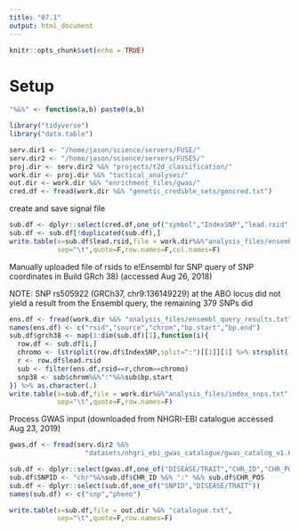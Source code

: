 ```yaml
---
title: "07.1"
output: html_document
---
```


```r
knitr::opts_chunk$set(echo = TRUE)
```

# Setup

```r

"%&%" <- function(a,b) paste0(a,b)

library("tidyverse")
library("data.table")

serv.dir1 <- "/home/jason/science/servers/FUSE/" 
serv.dir2 <- "/home/jason/science/servers/FUSE5/" 
proj.dir <- serv.dir2 %&% "projects/t2d_classification/"
work.dir <- proj.dir %&% "tactical_analyses/"
out.dir <- work.dir %&% "enrichment_files/gwas/"
cred.df <- fread(work.dir %&% "genetic_credible_sets/gencred.txt")

```

create and save signal file 

```r

sub.df <- dplyr::select(cred.df,one_of("symbol","IndexSNP","lead.rsid","CondID"))
sub.df <- sub.df[!duplicated(sub.df),]
write.table(x=sub.df$lead.rsid,file = work.dir%&%"analysis_files/ensembl_query_snps.txt",
            sep="\t",quote=F,row.names=F,col.names=F)

```


Manually uploaded file of rsids to e!Ensembl for SNP query of SNP coordinates in Build GRch 38) (accessed Aug 26, 2018)

NOTE: SNP rs505922 (GRCh37, chr9:136149229) at the ABO locus did not yield a result from the Ensembl query, the remaining 379 SNPs did 


```r

ens.df <- fread(work.dir %&% "analysis_files/ensembl_query_results.txt")
names(ens.df) <- c("rsid","source","chrom","bp.start","bp.end")
sub.df$grch38 <- map(1:dim(sub.df)[1],function(i){
  row.df <- sub.df[i,]
  chromo <- (strsplit(row.df$IndexSNP,split=":")[[1]][1] %>% strsplit(.,split="chr"))[[1]][2]
  r <- row.df$lead.rsid
  sub <- filter(ens.df,rsid==r,chrom==chromo)
  snp38 <- sub$chrom%&%":"%&%sub$bp.start
}) %>% as.character(.)
write.table(x=sub.df,file = work.dir%&%"analysis_files/index_snps.txt",
            sep="\t",quote=F,row.names=F)

```





Process GWAS input (downloaded from NHGRI-EBI catalogue accessed Aug 23, 2019)

```r

gwas.df <- fread(serv.dir2 %&%
                   "datasets/nhgri_ebi_gwas_catalogue/gwas_catalog_v1.0-associations_e96_r2019-07-30.tsv",sep="\t")

sub.df <- dplyr::select(gwas.df,one_of("DISEASE/TRAIT","CHR_ID","CHR_POS"))
sub.df$SNPID <- "chr"%&%sub.df$CHR_ID %&% ":" %&% sub.df$CHR_POS
sub.df <- dplyr::select(sub.df,one_of("SNPID","DISEASE/TRAIT"))
names(sub.df) <- c("snp","pheno")

write.table(x=sub.df,file = out.dir %&% "catalogue.txt",
            sep="\t",quote=F,row.names=F)

```


